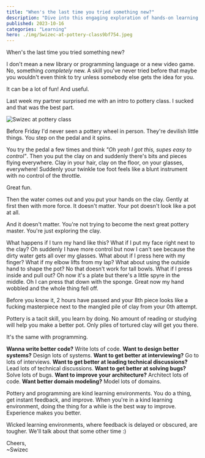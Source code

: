```yaml
---
title: "When's the last time you tried something new?"
description: "Dive into this engaging exploration of hands-on learning from pottery to programming. Discover how embracing new experiences can enhance personal growth and improve your coding skills."
published: 2023-10-16
categories: "Learning"
hero: ./img/Swizec-at-pottery-class9bf754.jpeg
---
```


When's the last time you tried something new?

I don't mean a new library or programming language or a new video game. No, something _completely_ new. A skill you've never tried before that maybe you wouldn't even think to try unless somebody else gets the idea for you.

It can be a lot of fun! And useful.

Last week my partner surprised me with an intro to pottery class. I sucked and that was the best part.

![Swizec at pottery class](./img/Swizec-at-pottery-class9bf754.jpeg)

Before Friday I'd never seen a pottery wheel in person. They're devilish little things. You step on the pedal and it spins.

You try the pedal a few times and think _"Oh yeah I got this, supes easy to control"_. Then you put the clay on and suddenly there's bits and pieces flying everywhere. Clay in your hair, clay on the floor, on your glasses, everywhere! Suddenly your twinkle toe foot feels like a blunt instrument with no control of the throttle.

Great fun.

Then the water comes out and you put your hands on the clay. Gently at first then with more force. It doesn't matter. Your pot doesn't look like a pot at all.

And it doesn't matter. You're not trying to become the next great pottery master. You're just exploring the clay.

What happens if I turn my hand like this? What if I put my face right next to the clay? Oh suddenly I have more control but now I can't see because the dirty water gets all over my glasses. What about if I press here with my finger? What if my elbow lifts from my lap? What about using the outside hand to shape the pot? No that doesn't work for tall bowls. What if I press inside and pull out? Oh now it's a plate but there's a little spyre in the middle. Oh I can press that down with the sponge. Great now my hand wobbled and the whole thing fell off.

Before you know it, 2 hours have passed and your 8th piece looks like a fucking masterpiece next to the mangled pile of clay from your 0th attempt.

Pottery is a tacit skill, you learn by doing. No amount of reading or studying will help you make a better pot. Only piles of tortured clay will get you there.

It's the same with programming.

**Wanna write better code?** Write lots of code. **Want to design better systems?** Design lots of systems. **Want to get better at interviewing?** Go to lots of interviews. **Want to get better at leading technical discussions?** Lead lots of technical discussions. **Want to get better at solving bugs?** Solve lots of bugs. **Want to improve your architecture?** Architect lots of code. **Want better domain modeling?** Model lots of domains.

Pottery and programming are kind learning environments. You do a thing, get instant feedback, and improve. When you're in a kind learning environment, doing the thing for a while is the best way to improve. Experience makes you better.

Wicked learning environments, where feedback is delayed or obscured, are tougher. We'll talk about that some other time :)

Cheers,<br/>
~Swizec
